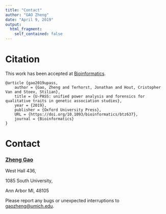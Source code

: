 ```yaml
---
title: "Contact"
author: "GAO Zheng"
date: "April 9, 2019"
output:
  html_fragment:
    self_contained: false
---
```


# Citation

This work has been accepted at [Bioinformatics](https://academic.oup.com/bioinformatics/advance-article/doi/10.1093/bioinformatics/btz637/5545977){target="_blank"}.
<!-- A preprint is available on [bioRxiv](https://www.biorxiv.org/content/early/2019/04/13/605766){target="_blank"}. -->

```
@article {gao2019upass,
	author = {Gao, Zheng and Terhorst, Jonathan and Hout, Cristopher Van and Stoev, Stilian},
	title = {U-PASS: unified power analysis and forensics for qualitative traits in genetic association studies},
	year = {2019},
	publisher = {Oxford University Press},
	URL = {https://doi.org/10.1093/bioinformatics/btz637},
	journal = {Bioinformatics}
}
```

# Contact

### [Zheng Gao](http://www-personal.umich.edu/~gaozheng/){target="_blank"}

West Hall 436, 

1085 South University, 

Ann Arbor MI, 48105

Please report any bugs or unexpected interruptions to <gaozheng@umich.edu>.

